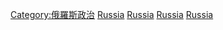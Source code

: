 {{Commonscat|Law of Russia}}

[[Category:俄羅斯政治|Category:俄羅斯政治]]
[[Category:欧洲法律|Russia]]
[[Category:亞洲法律|Russia]]
[[Category:各國法律|Russia]]
[[Category:大陸法系法律|Russia]]